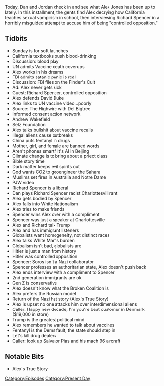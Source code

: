 {{Episode
    | title             = January 12-13, 2020
    | caption           = [https://knowledgefight.libsyn.com/knowledge-fight-january-12-13-2020 Listen to this episode on Libsyn]
    | episodeNumber     = 388
    | length            = 03:10:53
    | airDate           = January 15, 2020
    | coverageStartDate = January 12, 2020
    | coverageEndDate   = January 13, 2020
    | episodeType       = [[:Category:Present Day|Present Day]]
    | appearance        = [[Richard Spencer]], [[David Duke]], [[Del Bigtree]], [[Andrew Wakefield]], [[Hitler]], [[George Soros]]
    | oocDrop           = This is my secret place; Horses are psychic
    | previousEpisode   = [[387: May 13, 2014]]
    | nextEpisode       = [[389: January 15-17, 2020]]
}}

{{Stub}}

Today, Dan and Jordan check in and see what Alex Jones has been up to lately. In this installment, the gents find Alex decrying how California teaches sexual vampirism in school, then interviewing Richard Spencer in a horribly misguided attempt to accuse him of being "controlled opposition."

==Tidbits==

*Sunday is for soft launches
*California textbooks push blood-drinking
*Discussion: blood play
*UN admits Vaccine death coverups
*Alex works in his dreams
*FBI admits satanic panic is real
*Discussion: FBI files on the Finder's Cult
*Ad: Alex never gets sick
*Guest: Richard Spencer, controlled opposition
*Alex defends David Duke
*Alex links to UN vaccine video...poorly
*Source: The Highwire with Del Bigtree
*Informed consent action network
*Andrew Wakefield
*Selz Foundation
*Alex talks bullshit about vaccine recalls
*Illegal aliens cause outbreaks
*China puts fentanyl in drugs
*Mother, girl, and female are banned words
*Aren't phones smart? It's AI in Beijing
*Climate change is to bring about a priect class
*Bible story time
*Dark matter keeps evil spirits out
*God wants CO2 to geoengineer the Sahara
*Muslims set fires in Australia and Notre Dame
*PJW video
*Richard Spencer is a liberal
*Dan plays Richard Spencer racist Charlottesvill rant
*Alex gets bodied by Spencer
*Alex falls into White Nationalism
*Alex tries to make friends
*Spencer wins Alex over with a compliment
*Spencer was just a speaker at Charlottesville
*Alex and Richard talk Trump
*Alex and has immigrant listeners
*Globalists want homogeneity, not distinct races
*Alex talks White Man's burden
*Globalism isn't bad, globalists are
*Hitler is just a man from history
*Hitler was controlled opposition
*Spencer: Soros isn't a Nazi collaborator
*Spencer professes an authoritarian state, Alex doesn't push back
*Alex ends interview with a compliment to Spencer
*2nd generation immigrants are ok
*Gen Z is conservative
*Alex doesn't know what the Broken Coalition is
*Alex prefers the Russian model
*Return of the Nazi hat story (Alex's True Story)
*Alex is upset no one attacks him over interdimensional aliens
*Caller: Happy new decade, I'm you're best customer in Denmark ($19,000 in store)
*Trump is the greatest political mind
*Alex remembers he wanted to talk about vaccines
*Fentanyl is the Dems fault, the state should step in
*Let's kill drug dealers
*Caller: look up Salvator Pias and his mach 96 aircraft

==Notable Bits==

*Alex's True Story

[[Category:Episodes]]
[[Category:Present Day]]
